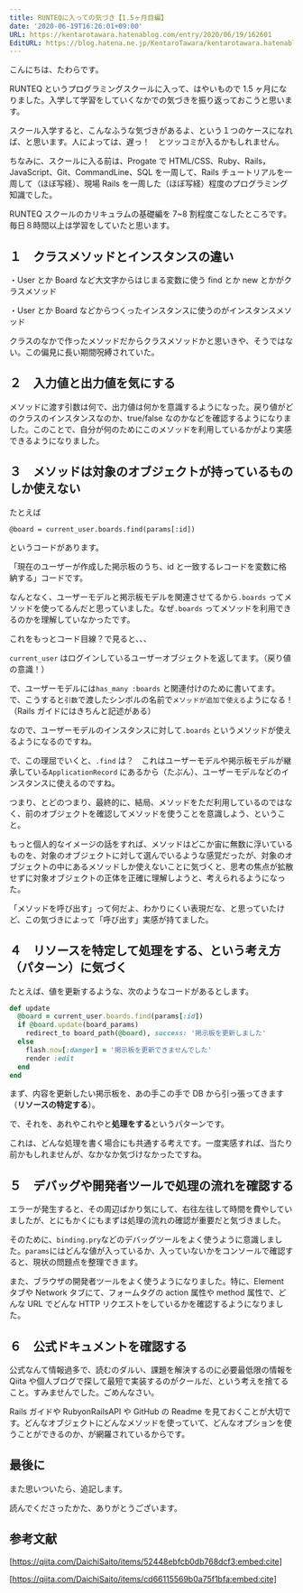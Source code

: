 ```yaml
---
title: RUNTEQに入っての気づき【1.5ヶ月目編】
date: '2020-06-19T16:26:01+09:00'
URL: https://kentarotawara.hatenablog.com/entry/2020/06/19/162601
EditURL: https://blog.hatena.ne.jp/KentaroTawara/kentarotawara.hatenablog.com/atom/entry/26006613587079058
---
```


こんにちは、たわらです。

RUNTEQ というプログラミングスクールに入って、はやいもので 1.5 ヶ月になりました。入学して学習をしていくなかでの気づきを振り返っておこうと思います。

スクール入学すると、こんなふうな気づきがあるよ、という１つのケースになれば、と思います。人によっては、遅っ！　とツッコミが入るかもしれません。

ちなみに、スクールに入る前は、Progate で HTML/CSS、Ruby、Rails，JavaScript、Git、CommandLine、SQL を一周して、Rails チュートリアルを一周して（ほぼ写経）、現場 Rails を一周した（ほぼ写経）程度のプログラミング知識でした。

RUNTEQ スクールのカリキュラムの基礎編を 7~8 割程度こなしたところです。毎日８時間以上は学習をしていたと思います。

## １　クラスメソッドとインスタンスの違い

・User とか Board など大文字からはじまる変数に使う find とか new とかがクラスメソッド

・User とか Board などからつくったインスタンスに使うのがインスタンスメソッド

クラスのなかで作ったメソッドだからクラスメソッドかと思いきや、そうではない。この偏見に長い期間呪縛されていた。

## ２　入力値と出力値を気にする

メソッドに渡す引数は何で、出力値は何かを意識するようになった。戻り値がどのクラスのインスタンスなのか、true/false なのかなどを確認するようになりました。このことで、自分が何のためにこのメソッドを利用しているかがより実感できるようになりました。

## ３　メソッドは対象のオブジェクトが持っているものしか使えない

たとえば

`@board = current_user.boards.find(params[:id])`

というコードがあります。

「現在のユーザーが作成した掲示板のうち、id と一致するレコードを変数に格納する」コードです。

なんとなく、ユーザーモデルと掲示板モデルを関連させてるから`.boards` ってメソッドを使ってるんだと思っていました。なぜ`.boards` ってメソッドを利用できるのかを理解していなかったです。

これをもっとコード目線？で見ると、、、

`current_user` はログインしているユーザーオブジェクトを返してます。（戻り値の意識！）

で、ユーザーモデルには`has_many :boards` と関連付けのために書いてます。で、こうすると`引数`で渡したシンボルの名前で`メソッドが追加で使える`ようになる！（Rails ガイドにはきちんと記述がある）

なので、ユーザーモデルのインスタンスに対して`.boards` というメソッドが使えるようになるのですね。

で、この理屈でいくと、`.find` は？　これはユーザーモデルや掲示板モデルが継承している`ApplicationRecord` にあるから（たぶん）、ユーザーモデルなどのインスタンスに使えるのですね。

つまり、とどのつまり、最終的に、結局、メソッドをただ利用しているのではなく、前のオブジェクトを確認してメソッドを使うことを意識しよう、ということ。

もっと個人的なイメージの話をすれば、メソッドはどこか宙に無数に浮いているものを、対象のオブジェクトに対して選んでいるような感覚だったが、対象のオブジェクトの中にあるメソッドしか使えないことに気づくと、思考の焦点が拡散せずに対象オブジェクトの正体を正確に理解しようと、考えられるようになった。

「メソッドを呼び出す」って何だよ、わかりにくい表現だな、と思っていたけど、この気づきによって「呼び出す」実感が持てました。

## ４　リソースを特定して処理をする、という考え方（パターン）に気づく

たとえば、値を更新するような、次のようなコードがあるとします。

```ruby
def update
  @board = current_user.boards.find(params[:id])
  if @board.update(board_params)
    redirect_to board_path(@board), success: '掲示板を更新しました'
  else
    flash.now[:danger] = '掲示板を更新できませんでした'
    render :edit
  end
end
```

まず、内容を更新したい掲示板を、あの手この手で DB から引っ張ってきます（**リソースの特定する**）。

で、それを、あれやこれやと**処理をする**というパターンです。

これは、どんな処理を書く場合にも共通する考えです。一度実感すれば、当たり前かもしれませんが、なかなか気づけなかったですね。

## ５　デバッグや開発者ツールで処理の流れを確認する

エラーが発生すると、その周辺ばかり気にして、右往左往して時間を費やしていましたが、とにもかくにもまずは処理の流れの確認が重要だと気づきました。

そのために、`binding.pry`などのデバッグツールをよく使うように意識しました。`params`にはどんな値が入っているか、入っていないかをコンソールで確認すると、現状の問題点を整理できます。

また、ブラウザの開発者ツールをよく使うようになりました。特に、Element タブや Network タブにて、フォームタグの action 属性や method 属性で、どんな URL でどんな HTTP リクエストをしているかを確認するようになりました。

## ６　公式ドキュメントを確認する

公式なんて情報過多で、読むのダルい、課題を解決するのに必要最低限の情報を Qiita や個人ブログで探して最短で実装するのがクールだ、という考えを捨てること。すみませんでした。ごめんなさい。

Rails ガイドや RubyonRailsAPI や GitHub の Readme を見ておくことが大切です。どんなオブジェクトにどんなメソッドを使っていて、どんなオプションを使うことができるのか、が網羅されているからです。

## 最後に

また思いついたら、追記します。

読んでくださったかた、ありがとうございます。

## 参考文献

[https://qiita.com/DaichiSaito/items/52448ebfcb0db768dcf3:embed:cite]

[https://qiita.com/DaichiSaito/items/cd66115569b0a75f1bfa:embed:cite]
